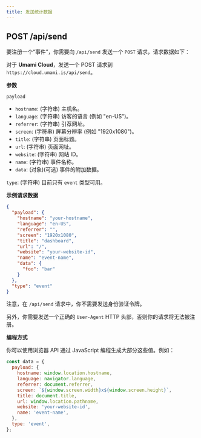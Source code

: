 ```yaml
---
title: 发送统计数据
---
```


## POST /api/send

要注册一个“事件”，你需要向 `/api/send` 发送一个 `POST` 请求，请求数据如下：

对于 **Umami Cloud**，发送一个 POST 请求到 `https://cloud.umami.is/api/send`。

**参数**

`payload`

- `hostname`: (字符串) 主机名。
- `language`: (字符串) 访客的语言 (例如 "en-US")。
- `referrer`: (字符串) 引荐网址。
- `screen`: (字符串) 屏幕分辨率 (例如 "1920x1080")。
- `title`: (字符串) 页面标题。
- `url`: (字符串) 页面网址。
- `website`: (字符串) 网站 ID。
- `name`: (字符串) 事件名称。
- `data`: (对象)(可选) 事件的附加数据。

`type`: (字符串) 目前只有 `event` 类型可用。

**示例请求数据**

```json
{
  "payload": {
    "hostname": "your-hostname",
    "language": "en-US",
    "referrer": "",
    "screen": "1920x1080",
    "title": "dashboard",
    "url": "/",
    "website": "your-website-id",
    "name": "event-name",
    "data": {
      "foo": "bar"
    }
  },
  "type": "event"
}
```

注意，在 `/api/send` 请求中，你不需要发送身份验证令牌。

另外，你需要发送一个正确的 `User-Agent` HTTP 头部，否则你的请求将无法被注册。

**编程方式**

你可以使用浏览器 API 通过 JavaScript 编程生成大部分这些值。例如：

```js
const data = {
  payload: {
    hostname: window.location.hostname,
    language: navigator.language,
    referrer: document.referrer,
    screen: `${window.screen.width}x${window.screen.height}`,
    title: document.title,
    url: window.location.pathname,
    website: 'your-website-id',
    name: 'event-name',
  },
  type: 'event',
};
```
